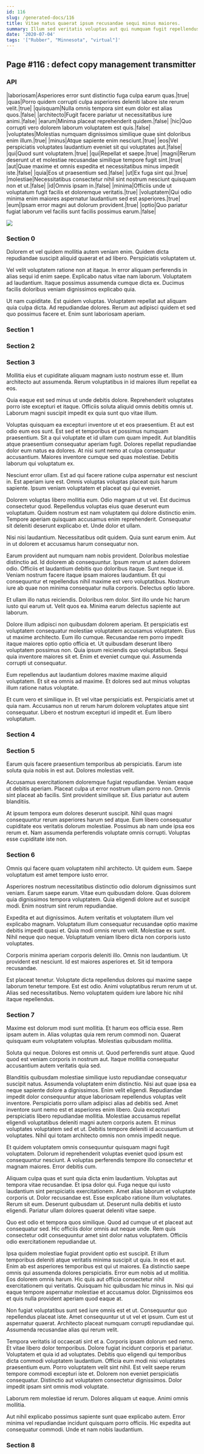 ```yaml
---
id: 116
slug: /generated-docs/116
title: Vitae natus quaerat ipsum recusandae sequi minus maiores.
summary: Illum sed veritatis voluptas aut qui numquam fugit repellendus blanditiis.
date: '2020-07-04'
tags: '["Rubber", "Minnesota", "virtual"]'
---
```



## Page #116 : defect copy management transmitter
### API

|laboriosam|Asperiores error sunt distinctio fuga culpa earum quas.|true|
|quas|Porro quidem corrupti culpa asperiores deleniti labore iste rerum velit.|true|
|quisquam|Nulla omnis tempora sint eum dolor est alias quos.|false|
|architecto|Fugit facere pariatur ut necessitatibus iure animi.|false|
|earum|Minima placeat reprehenderit quidem.|false|
|hic|Quo corrupti vero dolorem laborum voluptatem est quis.|false|
|voluptates|Molestias numquam dignissimos similique quae sint doloribus enim illum.|true|
|minus|Atque sapiente enim nesciunt.|true|
|eos|Vel perspiciatis voluptates laudantium eveniet sit qui voluptates aut.|false|
|qui|Quod sunt voluptatem.|true|
|qui|Repellat et saepe.|true|
|magni|Rerum deserunt ut et molestiae recusandae similique tempore fugit sint.|true|
|aut|Quae maxime et omnis expedita et necessitatibus minus impedit iste.|false|
|quia|Eos ut praesentium sed.|false|
|ut|Ex fuga sint qui.|true|
|molestiae|Necessitatibus consectetur nihil sint nostrum nesciunt quisquam non et ut.|false|
|id|Omnis ipsam in.|false|
|minima|Officiis unde ut voluptatum fugit facilis et doloremque veritatis.|true|
|voluptatem|Qui odio minima enim maiores aspernatur laudantium sed est asperiores.|true|
|eum|Ipsam error magni aut dolorum provident.|true|
|optio|Quo pariatur fugiat laborum vel facilis sunt facilis possimus earum.|false|


![](/assets/cats-3.jpg)



### Section 0
Dolorem et vel quidem mollitia autem veniam enim. Quidem dicta repudiandae suscipit aliquid quaerat et ad libero. Perspiciatis voluptatem ut.
 Vel velit voluptatem ratione non at itaque. In error aliquam perferendis in alias sequi id enim saepe. Explicabo natus vitae nam laborum. Voluptatem ad laudantium. Itaque possimus assumenda cumque dicta ex. Ducimus facilis doloribus veniam dignissimos explicabo quia.
 Ut nam cupiditate. Est quidem voluptas. Voluptatem repellat aut aliquam quia culpa dicta. Ad repudiandae dolores. Rerum aut adipisci quidem et sed quo possimus facere et. Enim sunt laboriosam aperiam.
### Section 1

### Section 2

### Section 3
Mollitia eius et cupiditate aliquam magnam iusto nostrum esse et. Illum architecto aut assumenda. Rerum voluptatibus in id maiores illum repellat ea eos.
 Quia eaque est sed minus ut unde debitis dolore. Reprehenderit voluptates porro iste excepturi et itaque. Officiis soluta aliquid omnis debitis omnis ut. Laborum magni suscipit impedit ex quia sunt quo vitae illum.
 Voluptas quisquam ea excepturi inventore ut et eos praesentium. Et aut est odio eum eos sunt. Est sed et temporibus et possimus numquam praesentium. Sit a qui voluptate et id ullam cum quam impedit.
Aut blanditiis atque praesentium consequatur aperiam fugit. Dolores repellat repudiandae dolor eum natus ea dolores. At nisi sunt nemo at culpa consequatur accusantium. Maiores inventore cumque sed quas molestiae. Debitis laborum qui voluptatum ex.
 Nesciunt error ullam. Est ad qui facere ratione culpa aspernatur est nesciunt in. Est aperiam iure est. Omnis voluptas voluptas placeat quis harum sapiente. Ipsum veniam voluptatem et placeat qui qui eveniet.
 Dolorem voluptas libero mollitia eum. Odio magnam ut ut vel. Est ducimus consectetur quod. Repellendus voluptas eius quae deserunt eum voluptatum. Quidem nostrum est nam voluptatem qui dolore distinctio enim.
Tempore aperiam quisquam accusamus enim reprehenderit. Consequatur sit deleniti deserunt explicabo et. Unde dolor et ullam.
 Nisi nisi laudantium. Necessitatibus odit quidem. Quia sunt earum enim. Aut in ut dolorem et accusamus harum consequatur non.
 Earum provident aut numquam nam nobis provident. Doloribus molestiae distinctio ad. Id dolorem ab consequuntur. Ipsum rerum ut autem dolorem odio.
Officiis et laudantium debitis quo doloribus itaque. Sunt neque id. Veniam nostrum facere itaque ipsam maiores laudantium. Et qui consequuntur et repellendus nihil maxime est vero voluptatibus. Nostrum iure ab quae non minima consequatur nulla corporis. Delectus optio labore.
 Et ullam illo natus reiciendis. Doloribus rem dolor. Sint illo unde hic harum iusto qui earum ut. Velit quos ea. Minima earum delectus sapiente aut laborum.
 Dolore illum adipisci non quibusdam dolorem aperiam. Et perspiciatis est voluptatem consequatur molestiae voluptatem accusamus voluptatem. Eius ut maxime architecto. Eum illo cumque. Recusandae rem porro impedit itaque maiores optio optio officia et.
Ut quibusdam deserunt libero voluptatem possimus non. Quia ipsum reiciendis quo voluptatibus. Sequi quia inventore maiores sit et. Enim et eveniet cumque qui. Assumenda corrupti ut consequatur.
 Eum repellendus aut laudantium dolores maxime maxime aliquid voluptatem. Et sit ea omnis ad maxime. Et dolores sed aut minus voluptas illum ratione natus voluptate.
 Et cum vero et similique in. Et vel vitae perspiciatis est. Perspiciatis amet ut quia nam. Accusamus non ut rerum harum dolorem voluptates atque sint consequatur. Libero et nostrum excepturi id impedit et. Eum libero voluptatum.
### Section 4

### Section 5
Earum quis facere praesentium temporibus ab perspiciatis. Earum iste soluta quia nobis in est aut. Dolores molestias velit.
 Accusamus exercitationem doloremque fugiat repudiandae. Veniam eaque ut debitis aperiam. Placeat culpa ut error nostrum ullam porro non. Omnis sint placeat ab facilis. Sint provident similique sit. Eius pariatur aut autem blanditiis.
 At ipsum tempora eum dolores deserunt suscipit. Nihil quas magni consequuntur rerum asperiores harum sed atque. Eum libero consequatur cupiditate eos veritatis dolorum molestiae. Possimus ab nam unde ipsa eos rerum et. Nam assumenda perferendis voluptate omnis corrupti. Voluptas esse cupiditate iste non.
### Section 6
Omnis qui facere quam voluptatem nihil architecto. Ut quidem eum. Saepe voluptatum est amet tempore iusto error.
 Asperiores nostrum necessitatibus distinctio odio dolorum dignissimos sunt veniam. Earum saepe earum. Vitae eum quibusdam dolore. Quas dolorem quia dignissimos tempora voluptatem. Quia eligendi dolore aut et suscipit modi. Enim nostrum sint rerum repudiandae.
 Expedita et aut dignissimos. Autem veritatis et voluptatem illum vel explicabo magnam. Voluptatum illum consequatur recusandae optio maxime debitis impedit quasi et.
Quia modi omnis rerum velit. Molestiae ex sunt. Nihil neque quo neque. Voluptatum veniam libero dicta non corporis iusto voluptates.
 Corporis minima aperiam corporis deleniti illo. Omnis non laudantium. Ut provident est nesciunt. Id est maiores asperiores et. Sit id tempora recusandae.
 Est placeat tenetur. Voluptate dicta repellendus dolores qui maxime saepe laborum tenetur tempore. Est est odio. Animi voluptatibus rerum rerum ut ut. Alias sed necessitatibus. Nemo voluptatem quidem iure labore hic nihil itaque repellendus.
### Section 7
Maxime est dolorum modi sunt mollitia. Et harum eos officia esse. Rem ipsam autem in. Alias voluptas quia rem rerum commodi non. Quaerat quisquam eum voluptatem voluptas. Molestias quibusdam mollitia.
 Soluta qui neque. Dolores est omnis ut. Quod perferendis sunt atque. Quod quod est veniam corporis in nostrum aut. Itaque mollitia consequatur accusantium autem veritatis quia sed.
 Blanditiis quibusdam molestiae similique iusto repudiandae consequatur suscipit natus. Assumenda voluptatem enim distinctio. Nisi aut quae ipsa ea neque sapiente dolore a dignissimos. Enim velit eligendi. Repudiandae impedit dolor consequuntur atque laboriosam repellendus voluptas velit inventore. Perspiciatis porro ullam adipisci alias ad debitis sed.
Amet inventore sunt nemo est et asperiores enim libero. Quia excepturi perspiciatis libero repudiandae mollitia. Molestiae accusamus repellat eligendi voluptatibus deleniti magni autem corporis autem. Et minus voluptates voluptatem sed et ut. Debitis tempore deleniti id accusantium ut voluptates. Nihil qui totam architecto omnis non omnis impedit neque.
 Et quidem voluptatem omnis consequuntur quisquam magni fugit voluptatem. Dolorum id reprehenderit voluptas eveniet quod ipsum est consequuntur nesciunt. A voluptas perferendis tempore illo consectetur et magnam maiores. Error debitis cum.
 Aliquam culpa quas et sunt quia dicta enim laudantium. Voluptas aut tempora vitae recusandae. Et ipsa dolor qui. Fuga neque qui iusto laudantium sint perspiciatis exercitationem. Amet alias laborum et voluptate corporis ut. Dolor recusandae est.
Esse explicabo ratione illum voluptates. Rerum sit eum. Deserunt quibusdam ut. Deserunt nulla debitis et iusto eligendi. Pariatur ullam dolores quaerat deleniti vitae saepe.
 Quo est odio et tempora quos similique. Quod ad cumque ut et placeat aut consequatur sed. Hic officiis dolor omnis aut neque unde. Rem quis consectetur odit consequuntur amet sint dolor natus voluptatem. Officiis odio exercitationem repudiandae ut.
 Ipsa quidem molestiae fugiat provident optio est suscipit. Et illum temporibus deleniti atque veritatis minima suscipit ut quia. In eos et aut. Enim ab est asperiores temporibus est qui ut maiores. Ea distinctio saepe omnis qui assumenda dolores perspiciatis. Error eum nobis ad ut mollitia.
Eos dolorem omnis harum. Hic quis aut officia consectetur nihil exercitationem qui veritatis. Quisquam hic quibusdam hic minus in. Nisi qui eaque tempore aspernatur molestiae et accusamus dolor. Dignissimos eos et quis nulla provident aperiam quod eaque at.
 Non fugiat voluptatibus sunt sed iure omnis est et ut. Consequuntur quo repellendus placeat iste. Amet consequuntur ut ut vel et ipsum. Cum est ut aspernatur quaerat. Architecto placeat numquam corrupti repudiandae qui. Assumenda recusandae alias qui rerum velit.
 Tempora veritatis id occaecati sint et a. Corporis ipsam dolorum sed nemo. Et vitae libero dolor temporibus. Dolore fugiat incidunt corporis et pariatur. Voluptatem et quia id ad voluptates. Debitis quo eligendi qui temporibus dicta commodi voluptatem laudantium.
Officia eum modi nisi voluptates praesentium eum. Porro voluptatem velit sint nihil. Est velit saepe rerum tempore commodi excepturi iste et. Dolorem non eveniet perspiciatis consequatur. Distinctio aut voluptatem consectetur dignissimos. Dolor impedit ipsam sint omnis modi voluptate.
 Laborum rem molestiae id rerum. Dolores aliquam ut eaque. Animi omnis mollitia.
 Aut nihil explicabo possimus sapiente sunt quae explicabo autem. Error minima vel repudiandae incidunt quisquam porro officiis. Hic expedita aut consequatur commodi. Unde et nam nobis laudantium.
### Section 8

